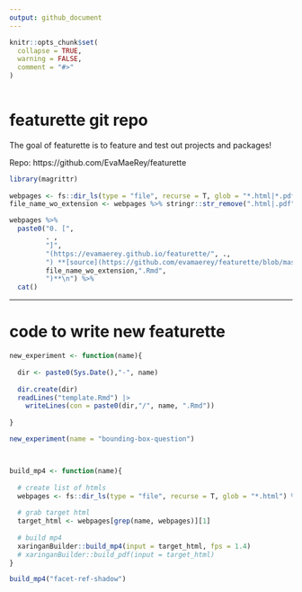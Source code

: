 ```yaml
---
output: github_document
---
```

   
<!-- README.md is generated from README.Rmd. Please edit that file --> 

    

```r
knitr::opts_chunk$set(      
  collapse = TRUE,
  warning = FALSE,
  comment = "#>"          
)       
 
```

  
# featurette git repo 
 
<!-- badges: start -->
<!-- badges: end -->  

  

The goal of featurette is to feature and test out projects and packages! 

Repo: https://github.com/EvaMaeRey/featurette



```r
library(magrittr)
  
webpages <- fs::dir_ls(type = "file", recurse = T, glob = "*.html|*.pdf") %>% rev()
file_name_wo_extension <- webpages %>% stringr::str_remove(".html|.pdf")

webpages %>%    
  paste0("0. [",
         . ,
         "]",
         "(https://evamaerey.github.io/featurette/", ., 
         ") **[source](https://github.com/evamaerey/featurette/blob/master/",
         file_name_wo_extension,".Rmd",
         ")**\n") %>% 
  cat()     
```

---
 
# code to write new featurette

```r
new_experiment <- function(name){
  
  dir <- paste0(Sys.Date(),"-", name)
  
  dir.create(dir)
  readLines("template.Rmd") |>
    writeLines(con = paste0(dir,"/", name, ".Rmd"))
  
}  

new_experiment(name = "bounding-box-question")



build_mp4 <- function(name){
  
  # create list of htmls
  webpages <- fs::dir_ls(type = "file", recurse = T, glob = "*.html") %>% rev()
  
  # grab target html
  target_html <- webpages[grep(name, webpages)][1]
  
  # build mp4
  xaringanBuilder::build_mp4(input = target_html, fps = 1.4)
  # xaringanBuilder::build_pdf(input = target_html)
} 

build_mp4("facet-ref-shadow")

```


